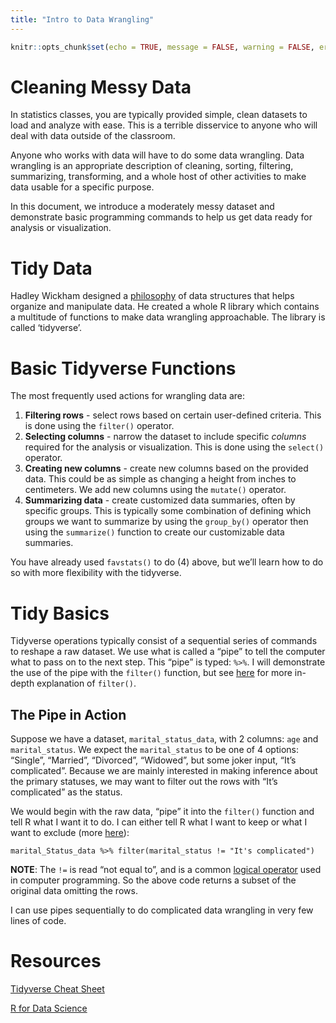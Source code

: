 ```yaml
---
title: "Intro to Data Wrangling"
---
```

```r
knitr::opts_chunk$set(echo = TRUE, message = FALSE, warning = FALSE, error = TRUE)
```
<!---
<a href="https://raw.githubusercontent.com/byuistats/Math221D_Course/main/Student_Work/R_Resources/Wrangling_Basics.qmd" download="Wrangling_Basics.qmd" type="text/markdown" download class="button-download">
    Download QMD
</a>
-->


# Cleaning Messy Data

In statistics classes, you are typically provided simple, clean datasets to load and analyze with ease.  This is a terrible disservice to anyone who will deal with data outside of the classroom. 

Anyone who works with data will have to do some data wrangling.  Data wrangling is an appropriate description of cleaning, sorting, filtering, summarizing, transforming, and a whole host of other activities to make data usable for a specific purpose.

In this document, we introduce a moderately messy dataset and demonstrate basic programming commands to help us get data ready for analysis or visualization.


# Tidy Data

Hadley Wickham designed a [philosophy](https://vita.had.co.nz/papers/tidy-data.pdf) of data structures that helps organize and manipulate data.  He created a whole R library which contains a multitude of functions to make data wrangling approachable.  The library is called 'tidyverse'.


# Basic Tidyverse Functions

The most frequently used actions for wrangling data are:

  1. **Filtering rows** - select rows based on certain user-defined criteria.  This is done using the `filter()` operator.
  2. **Selecting columns** - narrow the dataset to include specific _columns_ required for the analysis or visualization.  This is done using the `select()` operator.
  3. **Creating new columns** - create new columns based on the provided data. This could be as simple as changing a height from inches to centimeters. We add new columns using the `mutate()` operator. 
  4. **Summarizing data** - create customized data summaries, often by specific groups.  This is typically some combination of defining which groups we want to summarize by using the `group_by()` operator then using the `summarize()` function to create our customizable data summaries.  

You have already used `favstats()` to do (4) above, but we'll learn how to do so with more flexibility with the tidyverse.

# Tidy Basics

Tidyverse operations typically consist of a sequential series of commands to reshape a raw dataset.  We use what is called a "pipe" to tell the computer what to pass on to the next step.  This "pipe" is typed:  `%>%`.  I will demonstrate the use of the pipe with the `filter()` function, but see [here](../3-Data_Wrangling_Visualization/02-Filter.qmd) for more in-depth explanation of `filter()`.

## The Pipe in Action

Suppose we have a dataset, `marital_status_data`, with 2 columns:  `age` and `marital_status`.  We expect the `marital_status` to be one of 4 options:  "Single", "Married", "Divorced", "Widowed", but some joker input, "It's complicated".  Because we are mainly interested in making inference about the primary statuses, we may want to filter out the rows with "It's complicated" as the status.  

We would begin with the raw data, "pipe" it into the `filter()` function and tell R what I want it to do.  I can either tell R what I want to keep or what I want to exclude (more [here](../3-Data_Wrangling_Visualization/02-Filter.qmd)):

```
marital_Status_data %>% filter(marital_status != "It's complicated")
```
__NOTE__:  The `!=` is read "not equal to", and is a common [logical operator](../3-Data_Wrangling_Visualization/02-Filter.qmd#choosing-rows---filter##logical-operators) used in computer programming.  So the above code returns a subset of the original data omitting the rows.

I can use pipes sequentially to do complicated data wrangling in very few lines of code.  

# Resources

[Tidyverse Cheat Sheet](https://www.rstudio.com/wp-content/uploads/2015/02/data-wrangling-cheatsheet.pdf)

[R for Data Science](https://r4ds.had.co.nz/transform.html)


